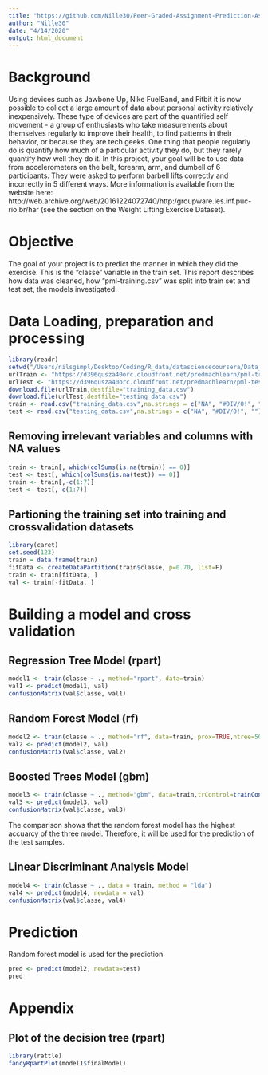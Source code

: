```yaml
---
title: "https://github.com/Nille30/Peer-Graded-Assignment-Prediction-Assignment-Writeup"
author: "Nille30"
date: "4/14/2020"
output: html_document
---
```


# Background
Using devices such as Jawbone Up, Nike FuelBand, and Fitbit it is now possible to collect a large amount of data about personal activity relatively inexpensively. These type of devices are part of the quantified self movement - a group of enthusiasts who take measurements about themselves regularly to improve their health, to find patterns in their behavior, or because they are tech geeks. One thing that people regularly do is quantify how much of a particular activity they do, but they rarely quantify how well they do it. In this project, your goal will be to use data from accelerometers on the belt, forearm, arm, and dumbell of 6 participants. They were asked to perform barbell lifts correctly and incorrectly in 5 different ways. More information is available from the website here: http://web.archive.org/web/20161224072740/http:/groupware.les.inf.puc-rio.br/har (see the section on the Weight Lifting Exercise Dataset).

# Objective
The goal of your project is to predict the manner in which they did the exercise. This is the “classe” variable in the train set. This report describes how data was cleaned, how “pml-training.csv” was split into train set and test set, the models investigated.

# Data Loading, preparation and processing
```r
library(readr)
setwd("/Users/nilsgimpl/Desktop/Coding/R_data/datasciencecoursera/Data_Science_Statistical_Interfence/Peer-Graded-Assignment-Prediction-Assignment-Writeup")
urlTrain <- "https://d396qusza40orc.cloudfront.net/predmachlearn/pml-training.csv"
urlTest <- "https://d396qusza40orc.cloudfront.net/predmachlearn/pml-testing.csv"
download.file(urlTrain,destfile="training_data.csv")
download.file(urlTest,destfile="testing_data.csv")
train <- read.csv("training_data.csv",na.strings = c("NA", "#DIV/0!", ""))
test <- read.csv("testing_data.csv",na.strings = c("NA", "#DIV/0!", ""))
```

## Removing irrelevant variables and columns with NA values
```r
train <- train[, which(colSums(is.na(train)) == 0)] 
test <- test[, which(colSums(is.na(test)) == 0)]
train <- train[,-c(1:7)]
test <- test[,-c(1:7)]
```

## Partioning the training set into training and crossvalidation datasets
```r
library(caret)
set.seed(123)
train = data.frame(train)
fitData <- createDataPartition(train$classe, p=0.70, list=F)
train <- train[fitData, ]
val <- train[-fitData, ]
```

# Building a model and cross validation
## Regression Tree Model (rpart)
```r
model1 <- train(classe ~ ., method="rpart", data=train)
val1 <- predict(model1, val)
confusionMatrix(val$classe, val1)
```

## Random Forest Model (rf)
```r
model2 <- train(classe ~ ., method="rf", data=train, prox=TRUE,ntree=50)
val2 <- predict(model2, val)
confusionMatrix(val$classe, val2)
```

## Boosted Trees Model (gbm)
```r
model3 <- train(classe ~ ., method="gbm", data=train,trControl=trainControl(method = "repeatedcv", number = 5, repeats = 1),verbose=FALSE)
val3 <- predict(model3, val)
confusionMatrix(val$classe, val3)
```

The comparison shows that the random forest model has the highest accuarcy of the three model. Therefore, it will be used for the prediction of the test samples.

## Linear Discriminant Analysis Model
```r
model4 <- train(classe ~ ., data = train, method = "lda")
val4 <- predict(model4, newdata = val)
confusionMatrix(val$classe, val4)
```


# Prediction
Random forest model is used for the prediction
```r
pred <- predict(model2, newdata=test)
pred
```

# Appendix
## Plot of the decision tree (rpart)
```r
library(rattle)
fancyRpartPlot(model1$finalModel)
```

